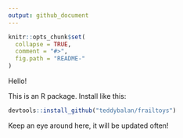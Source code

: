 ```yaml
---
output: github_document
---
```


<!-- README.md is generated from README.Rmd. Please edit that file -->

```r
knitr::opts_chunk$set(
  collapse = TRUE,
  comment = "#>",
  fig.path = "README-"
)
```


Hello!

This is an R package. Install like this:

```r
devtools::install_github("teddybalan/frailtoys")
```
Keep an eye around here, it will be updated often!

